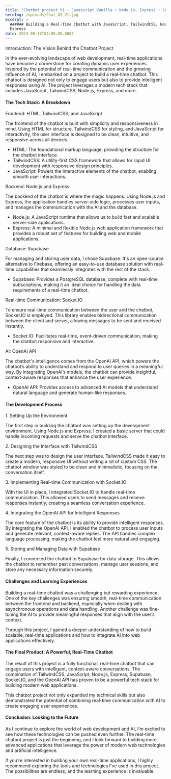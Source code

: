 ```yaml
---
title: 'Chatbot project V1 - Javascript Vanilla + Node.js, Express + Supabase'
heroImg: /uploads/Chat_UI_V1.jpg
excerpt: >
  ###### Building a Real-Time Chatbot with JavaScript, TailwindCSS, Node.js, and
  Express
date: 2024-08-16T04:00:00.000Z
---
```


Introduction: The Vision Behind the Chatbot Project

In the ever-evolving landscape of web development, real-time applications have become a cornerstone for creating dynamic user experiences. Inspired by the potential of real-time communication and the growing influence of AI, I embarked on a project to build a real-time chatbot. This chatbot is designed not only to engage users but also to provide intelligent responses using AI. The project leverages a modern tech stack that includes JavaScript, TailwindCSS, Node.js, Express, and more.

#### The Tech Stack: A Breakdown

Frontend: HTML, TailwindCSS, and JavaScript

The frontend of the chatbot is built with simplicity and responsiveness in mind. Using HTML for structure, TailwindCSS for styling, and JavaScript for interactivity, the user interface is designed to be clean, intuitive, and responsive across all devices.

* HTML: The foundational markup language, providing the structure for the chatbot interface.
* TailwindCSS: A utility-first CSS framework that allows for rapid UI development with responsive design principles.
* JavaScript: Powers the interactive elements of the chatbot, enabling smooth user interactions.

Backend: Node.js and Express

The backend of the chatbot is where the magic happens. Using Node.js and Express, the application handles server-side logic, processes user inputs, and manages the communication with the AI and the database.

* Node.js: A JavaScript runtime that allows us to build fast and scalable server-side applications.
* Express: A minimal and flexible Node.js web application framework that provides a robust set of features for building web and mobile applications.

Database: Supabase

For managing and storing user data, I chose Supabase. It's an open-source alternative to Firebase, offering an easy-to-use database solution with real-time capabilities that seamlessly integrates with the rest of the stack.

* Supabase: Provides a PostgreSQL database, complete with real-time subscriptions, making it an ideal choice for handling the data requirements of a real-time chatbot.

Real-time Communication: Socket.IO

To ensure real-time communication between the user and the chatbot, Socket.IO is employed. This library enables bidirectional communication between the client and server, allowing messages to be sent and received instantly.

* Socket.IO: Facilitates real-time, event-driven communication, making the chatbot responsive and interactive.

AI: OpenAI API

The chatbot's intelligence comes from the OpenAI API, which powers the chatbot’s ability to understand and respond to user queries in a meaningful way. By integrating OpenAI’s models, the chatbot can provide insightful, context-aware responses that enhance the user experience.

* OpenAI API: Provides access to advanced AI models that understand natural language and generate human-like responses.

#### The Development Process

1\. Setting Up the Environment

The first step in building the chatbot was setting up the development environment. Using Node.js and Express, I created a basic server that could handle incoming requests and serve the chatbot interface.

2\. Designing the Interface with TailwindCSS

The next step was to design the user interface. TailwindCSS made it easy to create a modern, responsive UI without writing a lot of custom CSS. The chatbot window was styled to be clean and minimalistic, focusing on the conversation itself.

3\. Implementing Real-time Communication with Socket.IO

With the UI in place, I integrated Socket.IO to handle real-time communication. This allowed users to send messages and receive responses instantly, creating a seamless conversation experience.

4\. Integrating the OpenAI API for Intelligent Responses

The core feature of the chatbot is its ability to provide intelligent responses. By integrating the OpenAI API, I enabled the chatbot to process user inputs and generate relevant, context-aware replies. The API handles complex language processing, making the chatbot feel more natural and engaging.

5\. Storing and Managing Data with Supabase

Finally, I connected the chatbot to Supabase for data storage. This allows the chatbot to remember past conversations, manage user sessions, and store any necessary information securely.

#### Challenges and Learning Experiences

Building a real-time chatbot was a challenging but rewarding experience. One of the key challenges was ensuring smooth, real-time communication between the frontend and backend, especially when dealing with asynchronous operations and data handling. Another challenge was fine-tuning the AI to provide meaningful responses that align with the user’s context.

Through this project, I gained a deeper understanding of how to build scalable, real-time applications and how to integrate AI into web applications effectively.

#### The Final Product: A Powerful, Real-Time Chatbot

The result of this project is a fully functional, real-time chatbot that can engage users with intelligent, context-aware conversations. The combination of TailwindCSS, JavaScript, Node.js, Express, Supabase, Socket.IO, and the OpenAI API has proven to be a powerful tech stack for building modern web applications.

This chatbot project not only expanded my technical skills but also demonstrated the potential of combining real-time communication with AI to create engaging user experiences.

#### Conclusion: Looking to the Future

As I continue to explore the world of web development and AI, I’m excited to see how these technologies can be pushed even further. The real-time chatbot project is just the beginning, and I look forward to building more advanced applications that leverage the power of modern web technologies and artificial intelligence.

If you’re interested in building your own real-time applications, I highly recommend exploring the tools and technologies I’ve used in this project. The possibilities are endless, and the learning experience is invaluable.

